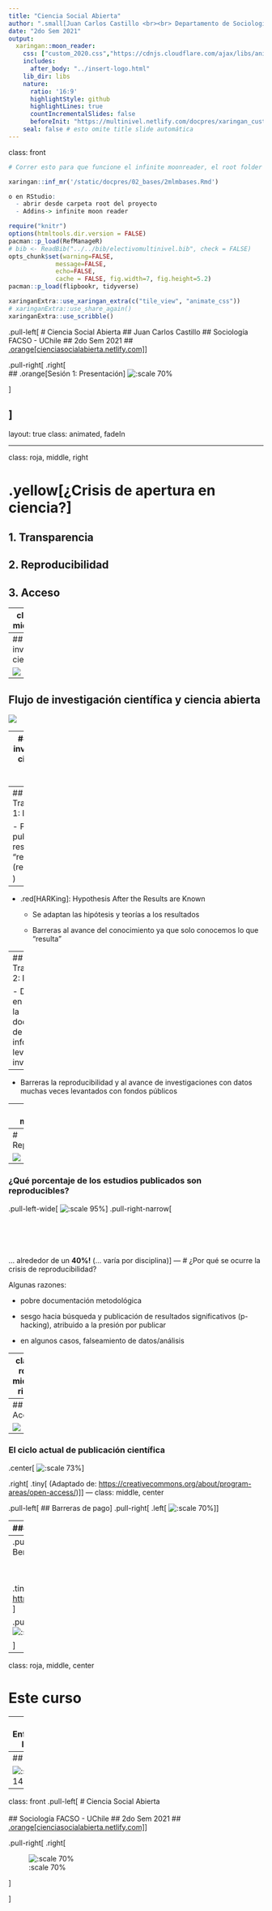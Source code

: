 ---
title: "Ciencia Social Abierta"
author: ".small[Juan Carlos Castillo <br><br> Departamento de Sociología - UCH / COES <br><br>]"
date: "2do Sem 2021"
output:
  xaringan::moon_reader:
    css: ["custom_2020.css","https://cdnjs.cloudflare.com/ajax/libs/animate.css/3.7.0/animate.min.css"] # "../ninjutsu.css", paraflipbook
    includes:
      after_body: "../insert-logo.html"
    lib_dir: libs
    nature:
      ratio: '16:9'
      highlightStyle: github
      highlightLines: true
      countIncrementalSlides: false
      beforeInit: "https://multinivel.netlify.com/docpres/xaringan_custom/macros.js"
    seal: false # esto omite title slide automática
---
class: front

```{r eval=FALSE, include=FALSE}
# Correr esto para que funcione el infinite moonreader, el root folder debe ser static para si dirigir solo "bajndo" en directorios hacia el bib y otros

xaringan::inf_mr('/static/docpres/02_bases/2mlmbases.Rmd')

o en RStudio:
  - abrir desde carpeta root del proyecto
  - Addins-> infinite moon reader
```


```{r setup, include=FALSE, cache = FALSE}
require("knitr")
options(htmltools.dir.version = FALSE)
pacman::p_load(RefManageR)
# bib <- ReadBib("../../bib/electivomultinivel.bib", check = FALSE)
opts_chunk$set(warning=FALSE,
             message=FALSE,
             echo=FALSE,
             cache = FALSE, fig.width=7, fig.height=5.2)
pacman::p_load(flipbookr, tidyverse)
```


```{r xaringanExtra, include=FALSE}
xaringanExtra::use_xaringan_extra(c("tile_view", "animate_css"))
# xaringanExtra::use_share_again()
xaringanExtra::use_scribble()
```



<!---
Para correr en ATOM
- open terminal, abrir R (simplemente, R y enter)
- rmarkdown::render('static/docpres/07_interacciones/7interacciones.Rmd', 'xaringan::moon_reader')

About macros.js: permite escalar las imágenes como [scale 50%](path to image), hay si que grabar ese archivo js en el directorio.
--->


.pull-left[
# Ciencia Social Abierta
## Juan Carlos Castillo
## Sociología FACSO - UChile
## 2do Sem 2021
## [.orange[cienciasocialabierta.netlify.com]](https://cienciasocialabierta.netlify.com)
]


.pull-right[
.right[
<br>
## .orange[Sesión 1: Presentación]
![:scale 70%](https://cienciasocialabierta.netlify.com/img/hex_multiva.png)



]

]
---

layout: true
class: animated, fadeIn

---

class: roja, middle, right


# .yellow[¿Crisis de apertura en ciencia?]

## 1. Transparencia
## 2. Reproducibilidad 
## 3. Acceso

---
class: roja, middle, right


# .yellow[¿Crisis de apertura en ciencia?]

## 1. .yellow[Transparencia]
## 2. Reproducibilidad 
## 3. Acceso

---
## Flujo de investigación científica

![](flujo_1.png)

---
## Flujo de investigación científica y ciencia abierta

![](flujo_2.png)

---
## Flujo de investigación científica y ciencia abierta

![](flujo_trans.png)

---
## Transparencia 1: Diseño

- Presión por publicar resultados "relevantes" (rechazar $H_0$ )

--

- .red[HARKing]: Hypothesis After the Results are Known

  - Se adaptan las hipótesis y teorías a los resultados
  
  - Barreras al avance del conocimiento ya que solo conocemos lo que "resulta"
  
---
## Transparencia 2: Datos

- Dificultades en el acceso y la documentación de la información levantada  en la investigación

--

- Barreras la reproducibilidad y al avance de investigaciones con datos muchas veces levantados con fondos públicos


---
class: roja, middle, right


# .yellow[¿Crisis de apertura en ciencia?]

## 1. Transparencia
## 2. .yellow[Reproducibilidad] 
## 3. Acceso

---
# Reproducibilidad

![](flujo_rep.png)


---
### ¿Qué porcentaje de los estudios publicados son reproducibles?

.pull-left-wide[
![:scale 95%](reproducibility_science.png)
]
.pull-right-narrow[
<br>
<br>
<br>
<br>
<br>
<br>
... alrededor de un **40%!** (... varía por disciplina)
]
---
# ¿Por qué se ocurre la crisis de reproducibilidad?

Algunas razones:

- pobre documentación metodológica

- sesgo hacia búsqueda y publicación de resultados significativos (p-hacking), atribuido a la presión por publicar

- en algunos casos, falseamiento de datos/análisis

---
class: roja, middle, right


# .yellow[¿Crisis de apertura en ciencia?]

## 1. Transparencia
## 2. Reproducibilidad
## 3. .yellow[Acceso]


---
## Acceso

![](flujo_acceso.png)

---
### El ciclo actual de publicación científica
.center[
![:scale 73%](ciclocerrado.png)
]

.right[
.tiny[
(Adaptado de: [https://creativecommons.org/about/program-areas/open-access/](https://creativecommons.org/about/program-areas/open-access/))
]
]
---
class: middle, center

.pull-left[
## Barreras de pago
]
.pull-right[
.left[
![:scale 70%](https://localist-images.azureedge.net/photos/723383/huge/3b15ca9bd709e6738e42326fa3f35ff4a3357bb9.jpg)
]
]

---
### Márgenes de ganancia

.center[
![:scale 70%](profits.png)
]

---
.pull-left-narrow[
## Beneficios acceso abierto

<br>
<br>

.tiny[
Adaptado de: [http://whyopenresearch.org/#](http://whyopenresearch.org/)
]
]

.pull-right-wide[
.center[
![:scale 92%](openbeneficios.png)
]

]



---
class: roja, middle, center

# Este curso

---
## Enfrentando la crisis

- tema de **ética** científica y también de **eficiencia**

- por ahora en Chile, la apertura depende de la **voluntad de los investigadores**, pero ... 

- crecientemente financistas y medios de publicación  se hacen **más exigentes**, gobiernos extranjeros ya han implementado políticas de transparencia, acceso y reproducibilidad.

- necesidad de **herramientas metodológicas** 

---
## Resumen

![:scale 140%](esquema_general.png)

---
class: front
.pull-left[
# Ciencia Social Abierta
<br>
<br>
## Sociología FACSO - UChile
## 2do Sem 2021
## [.orange[cienciasocialabierta.netlify.com]](https://cienciasocialabierta.netlify.com)
]


.pull-right[
.right[
<br>

![:scale 70%](https://cienciasocialabierta.netlify.com/img/hex_multiva.png)



]

]


